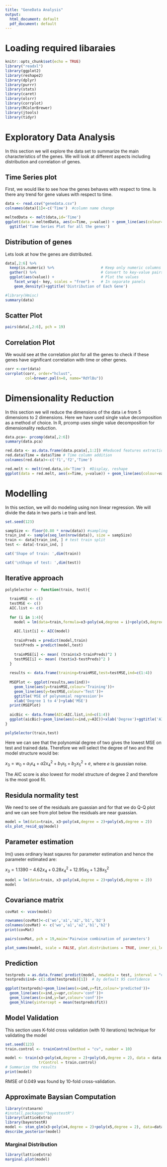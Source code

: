 ---
title: "GeneData Analysis"
output:
  html_document: default
  pdf_document: default
---
# Loading required libaraies
```{r setup, include=FALSE}
knitr::opts_chunk$set(echo = TRUE)
library("readxl")
library(ggplot2)
library(reshape2)
library(dplyr)
library(purrr)
library(stats)
library(caret)
library(olsrr)
library(corrplot)
library(RColorBrewer)
library(jtools)
library(tidyr)
```

# Exploratory Data Analysis
In this section we will explore the data set to summarize the main characteristics of the genes. We will look at different aspects including distribution and correlation of genes.

## Time Series plot
First, we would like to see how the genes behaves with respect to time. Is there any trend for gene values with respect to time.
```{r}
data <- read.csv("genedata.csv")
colnames(data)[1]<-c('Time')  #column name change

meltedData <- melt(data,id='Time')
ggplot(data = meltedData, aes(x=Time, y=value)) + geom_line(aes(colour=variable)) +
  ggtitle('Time Series Plot for all the genes')
```

## Distribution of genes
Lets look at how the genes are distributed.
```{r}
data[,2:6] %>%
  keep(is.numeric) %>%                     # Keep only numeric columns
  gather() %>%                             # Convert to key-value pairs
  ggplot(aes(value)) +                     # Plot the values
    facet_wrap(~ key, scales = "free") +   # In separate panels
    geom_density()+ggtitle('Distribution of Each Gene')
```

```{r}
#library(Hmisc)
summary(data)
```

## Scatter Plot
```{r}
pairs(data[,2:6], pch = 19)
```

## Correlation Plot
We would see at the correlation plot for all the genes to check if these genes have significant correlation with time or other genes.
```{r}
corr <-cor(data)
corrplot(corr, order="hclust",
         col=brewer.pal(n=8, name="RdYlBu"))
```

# Dimensionality Reduction
In this section we will reduce the dimensions of the data i.e from 5 dimensions to 2 dimensions. Here we have used single value decomposition as a method of choice. In R, prcomp uses single value decomposition for dimensionality reduction.

```{r}
data.pca<- prcomp(data[,2:6])
summary(data.pca)

red.data <- as.data.frame(data.pca$x[,1:2]) #Reduced features extraction
red.data$Time = data$Time # Time column addition 
colnames(red.data)<-c('f1','f2','Time')

red.melt <- melt(red.data,id='Time')  #Display, reshape
ggplot(data = red.melt, aes(x=Time, y=value)) + geom_line(aes(colour=variable)) +ggtitle('Plot with reduced features')
```

# Modelling

In this section, we will do modeling using non linear regression. We will divide the data in two parts i.e train and test.
```{r}
set.seed(123)

sampSize <- floor(0.80 * nrow(data)) #sampling
train_ind <- sample(seq_len(nrow(data)), size = sampSize)
train <- data[train_ind, ] # test train split
test <- data[-train_ind, ]

cat('Shape of train: ',dim(train))

cat('\nShape of test: ',dim(test))
```


## Iterative approach

```{r}
polySelector <- function(train, test){
  
  trainMSE <- c()
  testMSE <- c()
  AIC.list <- c()
  
  for (i in 1:4){
    model = lm(data=train,formula=x3~poly(x4,degree = i)+poly(x5,degree = i))
    
    AIC.list[i] <- AIC(model)
    
    trainPreds = predict(model,train)
    testPreds = predict(model,test)
    
    trainMSE[i] <- mean( (train$x3-trainPreds)^2 )
    testMSE[i] <- mean( (test$x3-testPreds)^2 )
  }
  
  results <- data.frame(training=trainMSE,test=testMSE,ind=c(1:4))
  
  MSEPlot <- ggplot(results,aes(ind))+
    geom_line(aes(y=trainMSE,colour='Training'))+
    geom_line(aes(y=testMSE,colour='Test'))+
    ggtitle('MSE of polynomial regression')+
    xlab('Degree 1 to 4')+ylab('MSE')
  print(MSEPlot)
  
  aicBic <- data.frame(AIC=AIC.list,ind=c(1:4))
  ggplot(aicBic)+geom_line(aes(x=ind,y=AIC))+xlab('Degree')+ggtitle('AIC on Each Degree')
}

polySelector(train,test)
```

Here we can see that the polynomial degree of two gives the lowest MSE on test and trained data. Therefore we will select the degree of two and the model structure would be:

$x_3 = w_0+a_1x_4+a2x_4^2+b_1x_5+b_2x_5^2+e$, where $e$ is gaussian noise.

The AIC score is also lowest for model structure of degree 2 and therefore is the most good fit.

## Residula normality test
We need to see of the residuals are guassian and for that we do Q-Q plot and we can see from plot below the residuals are near guassian.
```{r}
model = lm(data=train, x3~poly(x4,degree = 2)+poly(x5,degree = 2))
ols_plot_resid_qq(model)
```

## Parameter estimation
lm() uses ordinary least sqaures for parameter estimation and hence the parameter estimated are: 

$x_3 = 1.1390 -4.62x_4+0.28x_4^2+12.95x_5+1.28x_5^2$
```{r}
model = lm(data=train, x3~poly(x4,degree = 2)+poly(x5,degree = 2))
model
```

## Covariance matrix 
```{r}
covMat <- vcov(model)

rownames(covMat)<-c('wo','a1','a2','b1','b2')
colnames(covMat) <- c('wo','a1','a2','b1','b2')
print(covMat)

pairs(covMat, pch = 19,main='Pairwise combination of parameters')

plot_summs(model, scale = FALSE, plot.distributions = TRUE, inner_ci_level = .9,main='Paramter uncertainity')
```

## Prediction
```{r}
testpreds = as.data.frame( predict(model, newdata = test, interval = "confidence") )
testpreds$ind= c(1:dim(testpreds)[1])  # by default 95 confidence

ggplot(testpreds)+geom_line(aes(x=ind,y=fit,colour='predicted'))+
  geom_line(aes(x=ind,y=upr,colour='conf'))+
  geom_line(aes(x=ind,y=lwr,colour='conf'))+
  geom_hline(yintercept = mean(testpreds$fit))

```
## Model Validation

This section uses K-fold cross validation (with 10 iterations) technique for validating the model


```{r}
set.seed(123) 
train.control <- trainControl(method = "cv", number = 10)

model <- train(x3~poly(x4,degree = 2)+poly(x5,degree = 2), data = data, method = "lm",
               trControl = train.control)
# Summarize the results
print(model)
```

RMSE of 0.049 was found by 10-fold cross-validation.

## Approximate Baysian Computation
```{r}
library(rstanarm)
#install.packages("bayestestR")
library(latticeExtra)
library(bayestestR)
model <- stan_glm(x3~poly(x4,degree = 2)+poly(x5,degree = 2), data=data)
describe_posterior(model)
```

### Marginal Distribution

```{r}
library(latticeExtra)
marginal.plot(model)
```